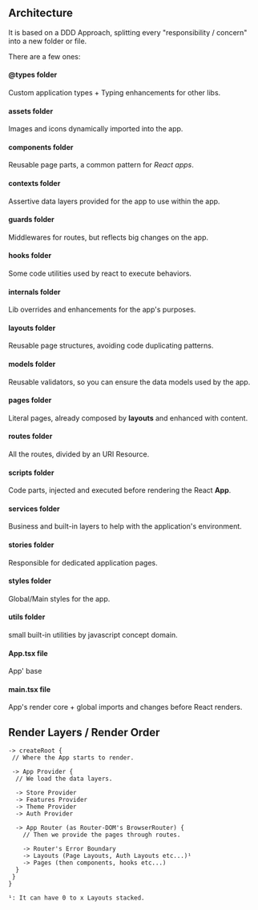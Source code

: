 
<Meta title="About this Project" />

## Architecture

It is based on a DDD Approach, splitting every 
"responsibility / concern" into a new folder or file.

There are a few ones:

#### @types folder

Custom application types + Typing enhancements for other libs.

#### assets folder

Images and icons dynamically imported into the app.

#### components folder

Reusable page parts, a common pattern for *React apps*.

#### contexts folder

Assertive data layers provided for the app to use within the app.

#### guards folder

Middlewares for routes, but reflects big changes on the app.

#### hooks folder

Some code utilities used by react to execute behaviors.

#### internals folder

Lib overrides and enhancements for the app's purposes.

#### layouts folder

Reusable page structures, avoiding code duplicating patterns.

#### models folder

Reusable validators, so you can ensure the data models used by the app.

#### pages folder

Literal pages, already composed by **layouts** and enhanced with content.

#### routes folder

All the routes, divided by an URI Resource.

#### scripts folder

Code parts, injected and executed before rendering the React **App**.

#### services folder

Business and built-in layers to help with the application's environment.

#### stories folder

Responsible for dedicated application pages.

#### styles folder

Global/Main styles for the app.

#### utils folder

small built-in utilities by javascript concept domain.

#### App.tsx file

App' base

#### main.tsx file

App's render core + global imports and changes before React renders.


## Render Layers / Render Order

```
-> createRoot {
 // Where the App starts to render.

 -> App Provider {
  // We load the data layers.

  -> Store Provider
  -> Features Provider
  -> Theme Provider
  -> Auth Provider

  -> App Router (as Router-DOM's BrowserRouter) {
    // Then we provide the pages through routes.

    -> Router's Error Boundary
    -> Layouts (Page Layouts, Auth Layouts etc...)¹
    -> Pages (then components, hooks etc...)
  }
 }
}

¹: It can have 0 to x Layouts stacked.
```
